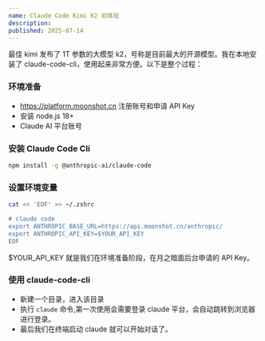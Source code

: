```yaml
---
name: Claude Code Kimi K2 初体验
description:
published: 2025-07-14
---
```


最佳 kimi 发布了 1T 参数的大模型 k2，号称是目前最大的开源模型。我在本地安装了 claude-code-cli，使用起来非常方便。以下是整个过程：

### 环境准备

 - https://platform.moonshot.cn 注册账号和申请 API Key
 - 安装 node.js 18+
 - Claude  AI 平台账号

### 安装 Claude Code Cli

```bash
npm install -g @anthropic-ai/claude-code
```

### 设置环境变量

```bash
cat << 'EOF' >> ~/.zshrc

# claude code
export ANTHROPIC_BASE_URL=https://api.moonshot.cn/anthropic/
export ANTHROPIC_API_KEY=$YOUR_API_KEY
EOF
```
$YOUR_API_KEY 就是我们在环境准备阶段，在月之暗面后台申请的 API Key。

### 使用 claude-code-cli

- 新建一个目录，进入该目录
- 执行 `claude` 命令,第一次使用会需要登录 claude 平台，会自动跳转到浏览器进行登录。
- 最后我们在终端启动 claude 就可以开始对话了。